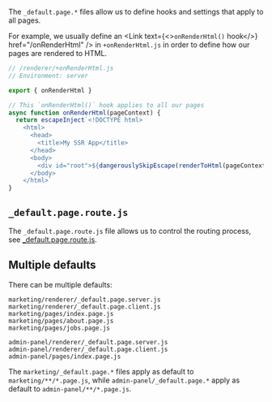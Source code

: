 
The `_default.page.*` files allow us to define hooks and settings that apply to all pages.

For example, we usually define an <Link text={<><code>onRenderHtml()</code> hook</>} href="/onRenderHtml" /> in
`+onRenderHtml.js` in order to define how our pages are rendered to HTML.

```js
// /renderer/+onRenderHtml.js
// Environment: server

export { onRenderHtml }

// This `onRenderHtml()` hook applies to all our pages
async function onRenderHtml(pageContext) {
  return escapeInject`<!DOCTYPE html>
    <html>
      <head>
        <title>My SSR App</title>
      </head>
      <body>
        <div id="root">${dangerouslySkipEscape(renderToHtml(pageContext.Page))}</div>
      </body>
    </html>`
}
```


## `_default.page.route.js`

The `_default.page.route.js` file allows us to control the routing process, see [_default.page.route.js](/_default.page.route.js).


## Multiple defaults

There can be multiple defaults:

```
marketing/renderer/_default.page.server.js
marketing/renderer/_default.page.client.js
marketing/pages/index.page.js
marketing/pages/about.page.js
marketing/pages/jobs.page.js

admin-panel/renderer/_default.page.server.js
admin-panel/renderer/_default.page.client.js
admin-panel/pages/index.page.js
```

The `marketing/_default.page.*` files apply as default to `marketing/**/*.page.js`, while `admin-panel/_default.page.*` apply as default to `admin-panel/**/*.page.js`.
